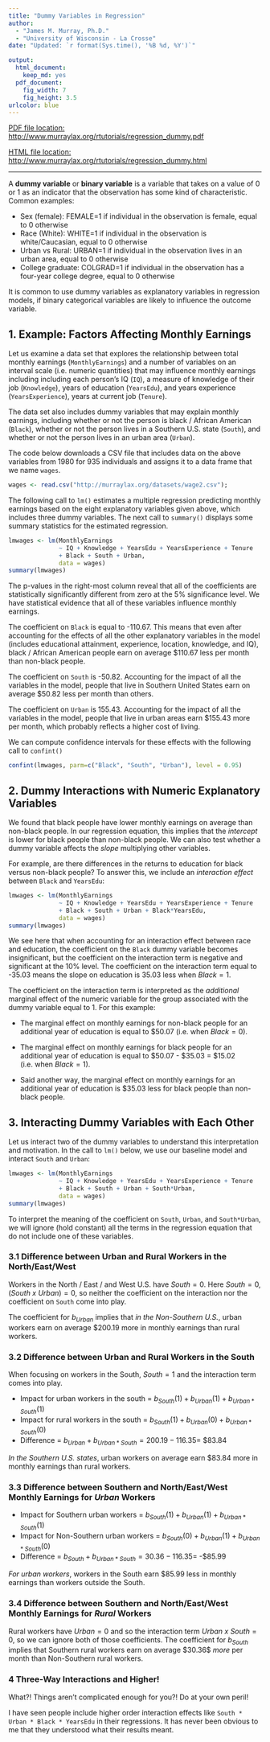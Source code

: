 ```yaml
---
title: "Dummy Variables in Regression"
author: 
  - "James M. Murray, Ph.D."
  - "University of Wisconsin - La Crosse"
date: "Updated: `r format(Sys.time(), '%B %d, %Y')`"

output: 
  html_document:
    keep_md: yes
  pdf_document:
    fig_width: 7
    fig_height: 3.5
urlcolor: blue
---
```


[PDF file location: http://www.murraylax.org/rtutorials/regression_dummy.pdf](http://www.murraylax.org/rtutorials/regression_dummy.pdf)

[HTML file location: http://www.murraylax.org/rtutorials/regression_dummy.html](http://www.murraylax.org/rtutorials/regression_dummy.html)

* * * * 

A **dummy variable** or **binary variable** is a variable that takes on a value of 0 or 1 as an indicator that the observation has some kind of characteristic.  Common examples:

* Sex (female): FEMALE=1 if individual in the observation is female, equal to 0 otherwise
* Race (White): WHITE=1 if individual in the observation is white/Caucasian, equal to 0 otherwise
* Urban vs Rural: URBAN=1 if individual in the observation lives in an urban area, equal to 0 otherwise
* College graduate: COLGRAD=1 if individual in the observation has a four-year college degree, equal to 0 otherwise

It is common to use dummy variables as explanatory variables in regression models, if binary categorical variables are likely to influence the outcome variable.

## 1. Example: Factors Affecting Monthly Earnings  ##

Let us examine a data set that explores the relationship between total monthly earnings (`MonthlyEarnings`) and a number of variables on an interval scale (i.e. numeric quantities) that may influence monthly earnings including including each person's IQ (`IQ`), a measure of knowledge of their job (`Knowledge`), years of education (`YearsEdu`), and years experience (`YearsExperience`), years at current job (`Tenure`).

The data set also includes dummy variables that may explain monthly earnings, including whether or not the person is black / African American (`Black`), whether or not the person lives in a Southern U.S. state (`South`), and whether or not the person lives in an urban area (`Urban`).

The code below downloads a CSV file that includes data on the above variables from 1980 for 935 individuals and assigns it to a data frame that we name `wages`.  

```r
wages <- read.csv("http://murraylax.org/datasets/wage2.csv");
```

The following call to `lm()` estimates a multiple regression predicting monthly earnings based on the eight explanatory variables given above, which includes three dummy variables.  The next call to `summary()` displays some summary statistics for the estimated regression.

```r
lmwages <- lm(MonthlyEarnings 
              ~ IQ + Knowledge + YearsEdu + YearsExperience + Tenure
              + Black + South + Urban,
              data = wages)
summary(lmwages)
```

The p-values in the right-most column reveal that all of the coefficients are statistically significantly different from zero at the 5\% significance level.  We have statistical evidence that all of these variables influence monthly earnings.

The coefficient on `Black` is equal to -110.67.  This means that even after accounting for the effects of all the other explanatory variables in the model (includes educational attainment, experience, location, knowledge, and IQ), black / African American people earn on average \$110.67 less per month than non-black people.

The coefficient on `South` is -50.82.  Accounting for the impact of all the variables in the model, people that live in Southern United States earn on average \$50.82 less per month than others.

The coefficient on `Urban` is 155.43.  Accounting for the impact of all the variables in the model, people that live in urban areas earn \$155.43 more per month, which probably reflects a higher cost of living.

We can compute confidence intervals for these effects with the following call to `confint()`
```r
confint(lmwages, parm=c("Black", "South", "Urban"), level = 0.95)
```

## 2. Dummy Interactions with Numeric Explanatory Variables ##

We found that black people have lower monthly earnings on average than non-black people.  In our regression equation, this implies that the *intercept* is lower for black people than non-black people.  We can also test whether a dummy variable affects the *slope* multiplying other variables.

For example, are there differences in the returns to education for black versus non-black people?  To answer this, we include an *interaction effect* between `Black` and `YearsEdu`:

```r
lmwages <- lm(MonthlyEarnings
              ~ IQ + Knowledge + YearsEdu + YearsExperience + Tenure
              + Black + South + Urban + Black*YearsEdu,
              data = wages)
summary(lmwages)
```

We see here that when accounting for an interaction effect between race and education, the coefficient on the `Black` dummy variable becomes insignificant, but the coefficient on the interaction term is negative and significant at the 10\% level.  The coefficient on the interaction term equal to -35.03 means the slope on education is 35.03 less when $Black=1$.

The coefficient on the interaction term is interpreted as the *additional* marginal effect of the numeric variable for the group associated with the dummy variable equal to 1.  For this example:

* The marginal effect on monthly earnings for non-black people for an additional year of education is equal to \$50.07 (i.e. when $Black=0$).

* The marginal effect on monthly earnings for black people for an additional year of education is equal to \$50.07 - \$35.03 = \$15.02 (i.e. when $Black=1$).

* Said another way, the marginal effect on monthly earnings for an additional year of education is \$35.03 less for black people than non-black people.

## 3. Interacting Dummy Variables with Each Other ##

Let us interact two of the dummy variables to understand this interpretation and motivation.  In the call to `lm()` below, we use our baseline model and interact `South` and `Urban`:

```r
lmwages <- lm(MonthlyEarnings
              ~ IQ + Knowledge + YearsEdu + YearsExperience + Tenure
              + Black + South + Urban + South*Urban,
              data = wages)
summary(lmwages)
```

To interpret the meaning of the coefficient on `South`, `Urban`, and `South*Urban`, we will ignore (hold constant) all the terms in the regression equation that do not include one of these variables.

### 3.1 Difference between Urban and Rural Workers in the North/East/West ###

Workers in the North / East / and West U.S. have $South=0$.  Here $South=0$, $(South~x~Urban)=0$, so neither the coefficient on the interaction nor the coefficient on `South` come into play. 

The coefficient for $b_{Urban}$ implies that *in the Non-Southern U.S.*, urban workers earn on average \$200.19 more in monthly earnings than rural workers.

### 3.2 Difference between Urban and Rural Workers in the South ###

When focusing on workers in the South, $South=1$ and the interaction term comes into play.

- Impact for urban workers in the south = $b_{South}(1) + b_{Urban}(1) + b_{Urban*South}(1)$
- Impact for rural workers in the south = $b_{South}(1) + b_{Urban}(0) + b_{Urban*South}(0)$
- Difference = $b_{Urban} + b_{Urban*South} = 200.19 - 116.35 =$ \$83.84 

*In the Southern U.S. states*, urban workers on average earn \$83.84 more in monthly earnings than rural workers.

### 3.3 Difference between Southern and North/East/West Monthly Earnings for *Urban* Workers ###

- Impact for Southern urban workers = $b_{South}(1) + b_{Urban}(1) + b_{Urban*South}(1)$
- Impact for Non-Southern urban workers = $b_{South}(0) + b_{Urban}(1) + b_{Urban*South}(0)$
- Difference = $b_{South} + b_{Urban*South} = 30.36 - 116.35 =$ -\$85.99

*For urban workers*,  workers in the South earn \$85.99 less in monthly earnings than workers outside the South.

### 3.4 Difference between Southern and North/East/West Monthly Earnings for *Rural* Workers ###

Rural workers have $Urban=0$ and so the interaction term $Urban~x~South=0$, so we can ignore both of those coefficients.  The coefficient for $b_{South}$ implies that Southern rural workers earn on average \$30.36$ *more* per month than Non-Southern rural workers.

### 4 Three-Way Interactions and Higher! ###

What?!  Things aren't complicated enough for you?!  Do at your own peril!  

I have seen people include higher order interaction effects like `South * Urban * Black * YearsEdu` in their regressions.  It has never been obvious to me that they understood what their results meant.

